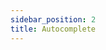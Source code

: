 ```yaml
---
sidebar_position: 2
title: Autocomplete
---
```


<!-- INFO ON AUTOCOMPLETE INTERACTION HANDLERS AS WELL AS HOW TO USE AUTOCOMPLETERUN -->

<!-- TODO: https://vladfrangu.notion.site/Application-Commands-3d1683f23f0a4fa6b3e682bc8c1cc1b9#ceb1a6f5ec154f85987a95181d512660 -->
